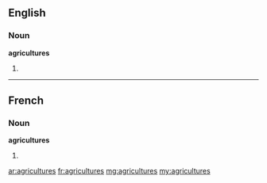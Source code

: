==English==

===Noun===
'''agricultures'''

# {{plural of|[[agriculture]]}}

----

==French==

===Noun===
'''agricultures''' {{f}}

# {{plural of|[[agriculture]]|lang=fr}}

[[ar:agricultures]]
[[fr:agricultures]]
[[mg:agricultures]]
[[my:agricultures]]